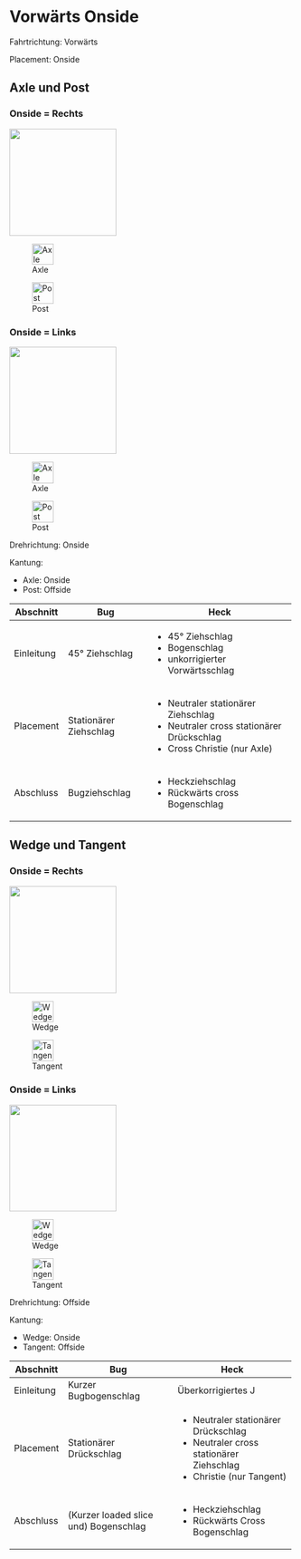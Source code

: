 # Vorwärts Onside

Fahrtrichtung: Vorwärts

Placement: Onside

## Axle und Post

::: {.column-margin .panel-tabset group="side"}
### Onside = Rechts

::: {layout="[[3,2]]" layout-valign="bottom"}
::: {}
![](ManoeverSkizzen/Axle.png){fig-align="center" height=5cm}
:::

::: {}
![Axle](ManoeverSkizzen/K-rechts_P-rechts.png){fig-align="center" height=1cm}

![Post](ManoeverSkizzen/K-links_P-rechts.png){fig-align="center" height=1cm}
:::
:::


### Onside = Links

::: {layout="[[3,2]]" layout-valign="bottom"}
::: {}
![](ManoeverSkizzen/CrossAxle.png){fig-align="center" height=5cm}
:::

::: {}
![Axle](ManoeverSkizzen/K-links_P-links.png){fig-align="center" height=1cm}

![Post](ManoeverSkizzen/K-rechts_P-links.png){fig-align="center" height=1cm}
:::
:::
:::

Drehrichtung: Onside

Kantung:

- Axle: Onside
- Post: Offside

+-------------+-------------------------+-------------------------------------------+
| Abschnitt   | Bug                     | Heck                                      |
+=============+=========================+===========================================+
| Einleitung  | 45° Ziehschlag          | - 45° Ziehschlag                          |
|             |                         | - Bogenschlag                             |
|             |                         | - unkorrigierter Vorwärtsschlag           |
+-------------+-------------------------+-------------------------------------------+
| Placement   | Stationärer Ziehschlag  | - Neutraler stationärer Ziehschlag        |
|             |                         | - Neutraler cross stationärer Drückschlag |
|             |                         | - Cross Christie (nur Axle)               |
+-------------+-------------------------+-------------------------------------------+
| Abschluss   | Bugziehschlag           | - Heckziehschlag                          |
|             |                         | - Rückwärts cross Bogenschlag             |
+-------------+-------------------------+-------------------------------------------+

## Wedge und Tangent

::: {.column-margin .panel-tabset group="side"}
### Onside = Rechts

::: {layout="[[3,2]]" layout-valign="bottom"}
::: {}
![](ManoeverSkizzen/Wedge.png){fig-align="center" height=5cm}
:::

::: {}
![Wedge](ManoeverSkizzen/K-rechts_P-rechts.png){fig-align="center" height=1cm}

![Tangent](ManoeverSkizzen/K-links_P-rechts.png){fig-align="center" height=1cm}
:::
:::


### Onside = Links

::: {layout="[[3,2]]" layout-valign="bottom"}
::: {}
![](ManoeverSkizzen/CrossWedge.png){fig-align="center" height=5cm}
:::

::: {}
![Wedge](ManoeverSkizzen/K-links_P-links.png){fig-align="center" height=1cm}

![Tangent](ManoeverSkizzen/K-rechts_P-links.png){fig-align="center" height=1cm}
:::
:::
:::

Drehrichtung: Offside

Kantung:

- Wedge: Onside
- Tangent: Offside

+-------------+---------------------------------------+------------------------------------------+
| Abschnitt   | Bug                                   | Heck                                     |
+=============+=======================================+==========================================+
| Einleitung  | Kurzer Bugbogenschlag                 | Überkorrigiertes J                       |
+-------------+---------------------------------------+------------------------------------------+
| Placement   | Stationärer Drückschlag               | - Neutraler stationärer Drückschlag      | 
|             |                                       | - Neutraler cross stationärer Ziehschlag |
|             |                                       | - Christie (nur Tangent)                 |
+-------------+---------------------------------------+------------------------------------------+
| Abschluss   | (Kurzer loaded slice und) Bogenschlag | - Heckziehschlag                         |
|             |                                       | - Rückwärts Cross Bogenschlag            |
+-------------+---------------------------------------+------------------------------------------+
